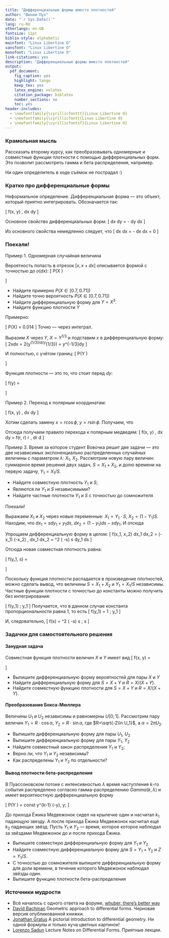```yaml
---
title: "Дифференциальные формы вместо плотностей"
author: "Винни-Пух"
date: "`r Sys.Date()`"
lang: ru-RU
otherlangs: en-GB
fontsize: 11pt
biblio-style: alphabetic
mainfont: "Linux Libertine O"
sansfont: "Linux Libertine O"
monofont: "Linux Libertine O"
link-citations: yes
description: "Дифференциальные формы вместо плотностей"
output: 
  pdf_document:
    fig_caption: yes
    highlight: tango
    keep_tex: yes
    latex_engine: xelatex
    citation_package: biblatex
    number_sections: no
    toc: yes
header-includes: 
  - \newfontfamily{\cyrillicfonttt}{Linux Libertine O}
  - \newfontfamily{\cyrillicfont}{Linux Libertine O}
  - \newfontfamily{\cyrillicfontsf}{Linux Libertine O}
---
```


### Крамольная мысль

Рассказать второму курсу, как преобразовывать одномерные и совместные функции плотности с помощью дифференциальных форм. Это позволит рассмотреть гамма и бета распределения, например. 

Ни один определитель в ходе съёмок не пострадал :)

### Кратко про дифференциальные формы 

Неформальное определение. Дифференциальная форма — это объект, который приятно интегрировать. Обозначается так:

\[
f(x, y) \, dx \wedge dy
\]

Основное свойство дифференциальных форм:
\[
dx \wedge dy = - dy \wedge dx
\]

Из основного свойства немедленно следует, что
\[
dx \wedge dx = - dx \wedge dx = 0
\]

### Поехали!


Пример 1. Одномерная случайная величина

Вероятность попасть в отрезок $[x, x+dx]$ описывается формой с точностью до $o(dx)$:
\[
P(X \in [x; x+dx]) \sim \begin{cases}
2x dx; \text{ если } x\in [0;1] \\
0; \text{ иначе.}
\end{cases}
\]

* Найдите примерно $P(X \in [0.7, 0.71])$
* Найдите точно вероятность $P(X \in [0.7, 0.71])$
* Найдите дифференциальную форму для $Y=X^3$.
* Найдите функцию плотности $Y$

Примерно:

\[
P(X\in [0.7; 0.71]) \approx 2\cdot 0.7 \cdot 0.01 = 0.014
\]
Точно — через интеграл.

Выразим $X$ через $Y$, $X=Y^{1/3}$ и подставим $x$ в дифференциальную форму:
\[
2xdx = 2(y^{1/3})d(y^{1/3}) = \frac{2}{3}y^{-1/3}dy
\]

И полностью, с учётом границ:
\[
P(Y \in [y; y+dy]) \sim \begin{cases}
\frac{2}{3}y^{-1/3}dy, \text{ если } y \in [0;1] \\
0, \text{ иначе.}
\end{cases} 
\]

Функция плотности — это то, что стоит перед $dy$:

\[
f(y) = \begin{cases}
\frac{2}{3}y^{-1/3}, \text{ если } y \in [0;1] \\
0, \text{ иначе.}
\end{cases} 
\]


Пример 2. Переход к полярным координатам:

\[
\int \int f(x, y) \, dx \wedge dy 
\]

Хотим сделать замену $x = r \cos \phi$, $y = r\sin \phi$. Получаем, что
\begin{multline}
dx \wedge dy = (\cos \phi dr - r \sin \phi d\phi) \wedge (\sin \phi dr + r\cos \phi d\phi) = \\
=(\text{неважно}) \, dr \wedge dr + (r\cos^2\phi) \, dr \wedge d\phi + (-r\sin^2\phi) d\phi \wedge dr + (\text{неважно}) d\phi \wedge d\phi = \\
= (r\cos^2\phi) \, dr \wedge d\phi + (r\sin^2\phi) dr \wedge d\phi = r dr \wedge d\phi 
\end{multline}

Отсюда получаем правило перехода к полярным медведям:
\[
\int \int f(x, y) \, dx \wedge dy = \int \int f(r\cos\phi, r\sin \phi) r \, dr \wedge d \phi
\]


Пример 3. Время за которое студент Вовочка решит две задачи — это две независимых экспоненциально распределенных случайных величины с параметром $\lambda$: $X_1$, $X_2$. Рассмотрим новую пару величин: суммарное время решения двух задач, $S = X_1 + X_2$, и долю времени на первую задачу, $Y_1 = X_1 / S$.


* Найдите совместную плотность $Y_1$ и $S$;
* Являются ли $Y_1$ и $S$ независимыми?
* Найдите частные плотности $Y_1$ и $S$ с точностью до сомножителя

Поехали!

Выражаем $X_1$ и $X_2$ через новые переменные: $X_1 = Y_1 \cdot S$, $X_2 = (1 - Y_1) S$. Находим, что $dx_1 = sdy_1 + y_1 ds$, $dx_2 = (1-y_1)ds -sdy_1$. И отсюда 
\begin{multline}
dx_1 \wedge dx_2 = (sdy_1 + y_1 ds) \wedge ((1-y_1)ds -sdy_1) = \\
= s(1-y_1) \; dy_1 \wedge ds -y_1 s \; ds \wedge dy_1 + (\text{неважно}) \; ds\wedge ds + (\text{неважно}) \; dy_1 \wedge dy_1 = \\
= s(1-y_1) \; dy_1 \wedge ds + y_1 s \; dy_1 \wedge ds = s dy_1 \wedge ds
\end{multline}

Упрощаем дифференциальную форму в целом:
\[
f(x_1, x_2) dx_1 \wedge dx_2 = \lambda \exp(-\lambda x_1) \lambda \exp(-\lambda x_2) \, dx_1 \wedge dx_2 = \lambda^2 \exp( -\lambda s) s dy_1 \wedge ds
\]

Отсюда новая совместная плотность равна:

\[
f(y_1, s) = \begin{cases}
\lambda^2 \exp( -\lambda s) s, \text{ если } y_1 \in [0;1], s \geq 0 \\
0, \text{ иначе.}
\end{cases}
\]




Поскольку функция плотности распадается в произведение плотностей, можно сделать вывод, что величины $S = X_1 + X_2$ и $Y_1 = X_1/S$ независимы. Частные функции плотности с точностью до константы можно получить без интегрирования:

\[
f(y_1) \propto 1 \; \text{ если } y_1 \in [0;1] 
\]
Получается, что в данном случае константа пропорциональности равна 1, то есть
\[
f(y_1) = 1 \; \text{ если } y_1 \in [0;1] 
\]

И, следовательно,
\[
f(s) = \lambda^2 \exp( -\lambda s) s \; s \geq 0
\]


### Задачки для самостоятельного решения


#### Занудная задача

Совместная функция плотности величин $X$ и $Y$ имеет вид
\[
f(x, y) = \begin{cases}
4xy, \text{ если } x, y \in [0;1];\\
0, \text{ иначе }
\end{cases}
\]

* Выпишите дифференциальную форму вероятностей для пары $X$ и $Y$
* Найдите дифференциальную форму для $S = X+Y$ и $R = X/(X + Y)$.
* Найдите совместную функцию плотности для $S = X+Y$ и $R = X/(X + Y)$.

#### Преобразование Бокса-Мюллера

Величины $U_1$ и $U_2$ независимы и равномерны $U[0;1]$. Рассмотрим пару величин $Y_1 = R\cdot \cos \alpha$, $Y_2 = R\cdot \sin \alpha$, где $R=\sqrt{-2\ln U_1}$, а $\alpha = 2\pi U_2$.

* Выпишите дифференциальную форму для пары $U_1$, $U_2$
* Выпишите дифференциальную форму для пары $Y_1$, $Y_2$
* Найдите совместный закон распределения $Y_1$ и $Y_2$;
* Верно ли, что $Y_1$ и $Y_2$ независимы?
* Как распределены $Y_1$ и $Y_2$ по отдельности?

#### Вывод плотности бета-распределения

В Пуассоновском потоке с интенсивностью $\lambda$ время наступления $k$-го события распределено согласно гамма-распределению $Gamma(k, \lambda)$ и имеет вероятностную дифференциальную форму

\[
P(Y \in [y; y+dy]) = const \cdot y^{k-1} \cdot \exp(-\lambda y), \text{ при } y\geq 0;
\]

До прихода Ёжика Медвежонок сидел на крылечке один и насчитал $k_1$ падающую звезду. А после прихода Ёжика Медвежонок насчитал ещё $k_2$ падающих звёзд. Пусть $Y_1$ и $Y_2$ — время, которое которое наблюдал за звёздами Медвежонок до и после прихода Ёжика.

* Выпишите совместную дифференциальную форму для $Y_1$ и $Y_2$
* Найдите совместную дифференциальную форму для $S=Y_1 + Y_2$ и $Z=Y_1/S$.
* С точностью до сомножителя выпишите дифференциальную форму для доли времени, в течение которого Медвежонок наблюдал звёзды один. 
* Выпишите функцию плотности бета-распределения


### Источники мудрости

* Всё началось с одного ответа на форуме, [whuber, there's better way](https://stats.stackexchange.com/questions/36093)
* [David Bachman](https://arxiv.org/abs/math/0306194v1) Geometric approach to differential forms. Черновая версия опубликованной книжки.
* [Jonathan Gratus](https://arxiv.org/abs/1709.08492) A pictorial introduction to differential geometry. Ни одной формулы и только куча цветных картинок!
* [Lorenzo Sadun](https://arxiv.org/abs/1604.07862) Lecture Notes on Differential Forms. Приятные лекции.


